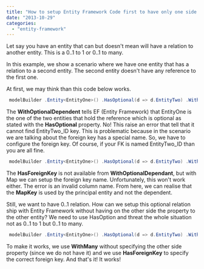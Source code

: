 ```yaml
---
title: "How to setup Entity Framework Code first to have only one side 0 to 1 relationship"
date: "2013-10-29"
categories: 
  - "entity-framework"
---
```


Let say you have an entity that can but doesn't mean will have a relation to another entity. This is a 0..1 to 1 or 0..1 to many.

In this example, we show a scenario where we have one entity that has a relation to a second entity. The second entity doesn't have any reference to the first one.

At first, we may think than this code below works.


```csharp
 modelBuilder .Entity<EntityOne>() .HasOptional(d => d.EntityTwo) .WithOptionalDependent(); 
```

The **WithOptionalDependent** tells EF (Entity Framework) that EntityOne is the one of the two entities that hold the reference which is optional as stated with the **HasOptional** property. No! This raise an error that tell that it cannot find EntityTwo_ID key. This is problematic because in the scenario we are talking about the foreign key has a special name. So, we have to configure the foreign key. Of course, if your FK is named EntityTwo_ID than you are all fine.


```csharp
 modelBuilder .Entity<EntityOne>() .HasOptional(d => d.EntityTwo) .WithOptionalDependent() .Map(d => d.MapKey("EntityTwoID"); 
```

The **HasForeignKey** is not available from **WithOptionalDependant**, but with Map we can setup the foreign key name. Unfortunately, this won't work either. The error is an invalid column name. From here, we can realise that the **MapKey** is used by the principal entity and not the dependent.

Still, we want to have 0..1 relation. How can we setup this optional relation ship with Entity Framework without having on the other side the property to the other entity? We need to use HasOption and threat the whole situation not as 0..1 to 1 but 0..1 to many. 

```csharp
 modelBuilder .Entity<EntityOne>() .HasOptional(d => d.EntityTwo) .WithMany() .HasForeignKey(d => d.EntityTwoID) ; 
```

To make it works, we use **WithMany** without specifying the other side property (since we do not have it) and we use **HasForeignKey** to specify the correct foreign key. And that's it! It works!
